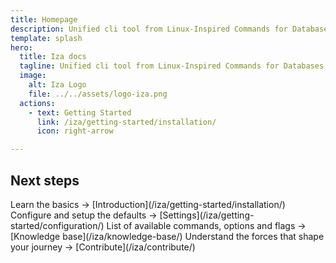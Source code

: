 ```yaml
---
title: Homepage
description: Unified cli tool from Linux-Inspired Commands for Databases, Artifacts, and CI Tools.
template: splash
hero:
  title: Iza docs
  tagline: Unified cli tool from Linux-Inspired Commands for Databases, Artifacts, and CI Tools.
  image:
    alt: Iza Logo
    file: ../../assets/logo-iza.png
  actions:
    - text: Getting Started
      link: /iza/getting-started/installation/
      icon: right-arrow

---
```



## Next steps

<CardGrid stagger>
    <Card title="Install & meet Iza" icon="sun">
        Learn the basics → [Introduction](/iza/getting-started/installation/)
    </Card>
    <Card title="Configure Iza" icon="setting">
        Configure and setup the defaults → [Settings](/iza/getting-started/configuration/)
    </Card>
    <Card title="Knowledge base of Iza" icon="open-book">
        List of available commands, options and flags → [Knowledge base](/iza/knowledge-base/)
    </Card>
    <Card title="Contribute to Iza" icon="star">
        Understand the forces that shape your journey → [Contribute](/iza/contribute/)
    </Card>
</CardGrid>
